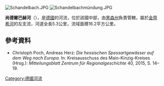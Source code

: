 {{Multiple issues|
{{No footnotes|time=2020-08-23T10:16:13+00:00}}
{{Onesource|time=2020-08-23T10:16:13+00:00}}
}}
{{Coord|50|11|55.77|N|9|11|0.67|E|display=title}}
[[Image:Schandelbach.JPG|right]]
[[Image:Schandelbachmündung.JPG|right]]

'''尚德爾巴赫河'''（{{lang-de|Schandelbach}}），是[[德國|德國]]的河流，位於該國中部，由[[黑森州|黑森州]]負責管轄，屬於[[金齊希河_(美因河支流)|金齊希河]]的左支流，河道全長5.3公里，流域面積16.2平方公里。

==參考資料==
* Christoph Poch, Andreas Herz: ''Die hessischen Spessartgewässer auf dem Weg nach Europa.'' In: Kreisausschuss des Main-Kinzig-Kreises (Hrsg.): ''Mitteilungsblatt Zentrum für Regionalgeschichte'' 40, 2015, S. 14–19.

{{Germany-geo-stub}}
[[Category:德國河流|Category:德國河流]]